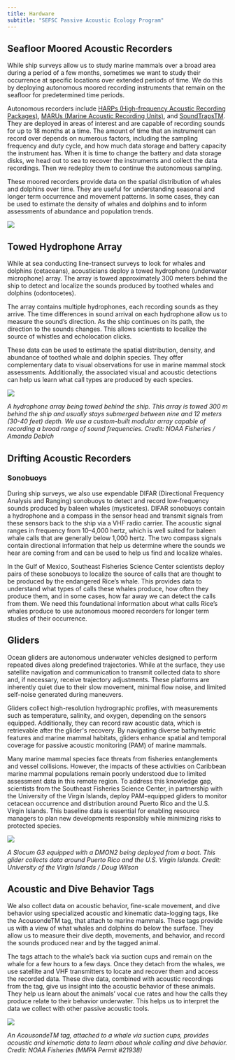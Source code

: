 ```yaml
---
title: Hardware
subtitle: "SEFSC Passive Acoustic Ecology Program"
---
```


## Seafloor Moored Acoustic Recorders

While ship surveys allow us to study marine mammals over a broad area during a period of a few months, sometimes we want to study their occurrence at specific locations over extended periods of time. We do this by deploying autonomous moored recording instruments that remain on the seafloor for predetermined time periods. 

Autonomous recorders include [HARPs (High-frequency Acoustic Recording Packages)](https://www.cetus.ucsd.edu/docs/publications/WigginsUT07.pdf), [MARUs (Marine Acoustic Recording Units)](https://www.birds.cornell.edu/ccb/rockhopper-unit/), and [SoundTrapsTM](https://www.oceaninstruments.co.nz/product/soundtrap-st600-std-long-term-recorder/). They are deployed in areas of interest and are capable of recording sounds for up to 18 months at a time. The amount of time that an instrument can record over depends on numerous factors, including the sampling frequency and duty cycle, and how much data storage and battery capacity the instrument has. When it is time to change the battery and data storage disks, we head out to sea to recover the instruments and collect the data recordings. Then we redeploy them to continue the autonomous sampling. 

These moored recorders provide data on the spatial distribution of whales and dolphins over time. They are useful for understanding seasonal and longer term occurrence and movement patterns. In some cases, they can be used to estimate the density of whales and dolphins and to inform assessments of abundance and population trends.

![](images/harp-diagram.jpg)

## Towed Hydrophone Array

While at sea conducting line-transect surveys to look for whales and dolphins (cetaceans), acousticians deploy a towed hydrophone (underwater microphone) array. The array is towed approximately 300 meters behind the ship to detect and localize the sounds produced by toothed whales and dolphins (odontocetes).

The array contains multiple hydrophones, each recording sounds as they arrive. The time differences in sound arrival on each hydrophone allow us to measure the sound's direction. As the ship continues on its path, the direction to the sounds changes. This allows scientists to localize the source of whistles and echolocation clicks.

These data can be used to estimate the spatial distribution, density, and abundance of toothed whale and dolphin species. They offer complementary data to visual observations for use in marine mammal stock assessments. Additionally, the associated visual and acoustic detections can help us learn what call types are produced by each species. 

![](images/towedarray.png)

*A hydrophone array being towed behind the ship. This array is towed 300 m behind the ship and usually stays submerged between nine and 12 meters (30-40 feet) depth. We use a custom-built modular array capable of recording a broad range of sound frequencies. Credit: NOAA Fisheries / Amanda Debich*


## Drifting Acoustic Recorders

### Sonobuoys

During ship surveys, we also use expendable DIFAR (Directional Frequency Analysis and Ranging) sonobuoys to detect and record low‐frequency sounds produced by baleen whales (mysticetes). DIFAR sonobuoys contain a hydrophone and a compass in the sensor head and transmit signals from these sensors back to the ship via a VHF radio carrier. The acoustic signal ranges in frequency from 10–4,000 hertz, which is well suited for baleen whale calls that are generally below 1,000 hertz. The two compass signals contain directional information that help us determine where the sounds we hear are coming from and can be used to help us find and localize whales. 

In the Gulf of Mexico, Southeast Fisheries Science Center scientists deploy pairs of these sonobuoys to localize the source of calls that are thought to be produced by the endangered Rice’s whale. This provides data to understand what types of calls these whales produce, how often they produce them, and in some cases, how far away we can detect the calls from them. We need this foundational information about what calls Rice’s whales produce to use autonomous moored recorders for longer term studies of their occurrence.


## Gliders

Ocean gliders are autonomous underwater vehicles designed to perform repeated dives along
predefined trajectories. While at the surface, they use satellite navigation and communication to transmit collected data to shore and, if necessary, receive trajectory adjustments. These platforms are inherently quiet due to their slow movement, minimal flow noise, and limited self-noise generated during maneuvers.

Gliders collect high-resolution hydrographic profiles, with measurements such as temperature, salinity, and oxygen, depending on the sensors equipped. Additionally, they can record raw acoustic data, which is retrievable after the glider&#39;s recovery. By navigating diverse bathymetric features and marine mammal habitats, gliders enhance spatial and temporal coverage for passive acoustic monitoring (PAM) of marine mammals.

Many marine mammal species face threats from fisheries entanglements and vessel collisions.
However, the impacts of these activities on Caribbean marine mammal populations remain
poorly understood due to limited assessment data in this remote region. To address this
knowledge gap, scientists from the Southeast Fisheries Science Center, in partnership with the University of the Virgin Islands, deploy PAM-equipped gliders to monitor cetacean occurrence and distribution around Puerto Rico and the U.S. Virgin Islands. This baseline data is essential for enabling resource managers to plan new developments responsibly while minimizing risks to protected species.

![](images/Glider_UVI.png)

*A Slocum G3 equipped with a DMON2 being deployed from a boat. This glider collects data
around Puerto Rico and the U.S. Virgin Islands. Credit: University of the Virgin Islands / Doug Wilson*

## Acoustic and Dive Behavior Tags

We also collect data on acoustic behavior, fine-scale movement, and dive behavior using specialized acoustic and kinematic data-logging tags, like the AcousondeTM tag, that attach to marine mammals. These tags provide us with a view of what whales and dolphins do below the surface. They allow us to measure their dive depth, movements, and behavior, and record the sounds produced near and by the tagged animal. 

The tags attach to the whale’s back via suction cups and remain on the whale for a few hours to a few days. Once they detach from the whales, we use satellite and VHF transmitters to locate and recover them and access the recorded data. These dive data, combined with acoustic recordings from the tag, give us insight into the acoustic behavior of these animals. They help us learn about the animals’ vocal cue rates and how the calls they produce relate to their behavior underwater. This helps us to interpret the data we collect with other passive acoustic tools.

![](images/Acousondetag.png)

*An AcousondeTM tag, attached to a whale via suction cups, provides acoustic and kinematic data to learn about whale calling and dive behavior. Credit: NOAA Fisheries (MMPA Permit #21938)*


<!-- A hardware section is required and should include the following information; -->

<!-- -   Information on your recorders -->
<!-- -   Array configurations and diagrams -->
<!-- -   Platform information (towed, moored, drifting, etc.) -->
<!-- -   Other sensors included (GPS devices, depth senors, etc.) -->

<!-- This will be variable for each center and may change from project to project. You should list all hardware, present and past. -->

<!-- You can also link to a separate hardware repository if needed ([SAEL example](https://sael-swfsc.github.io/SAEL-lab-manual/content/Hardware_ADRIFT.html)) -->

<!-- This can be a section with subpages or a qmd -->


<!-- old HARP link: (https://www.cetus.ucsd.edu/technologies_HARP.html) -->